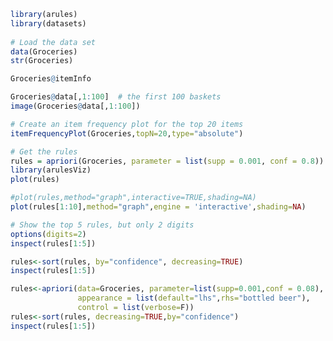 ```r
library(arules)
library(datasets)
 
# Load the data set
data(Groceries)
str(Groceries)
```

```r
Groceries@itemInfo
```

```r
Groceries@data[,1:100]  # the first 100 baskets
image(Groceries@data[,1:100])
```

```r
# Create an item frequency plot for the top 20 items
itemFrequencyPlot(Groceries,topN=20,type="absolute")
```

```r

# Get the rules
rules = apriori(Groceries, parameter = list(supp = 0.001, conf = 0.8))
library(arulesViz)
plot(rules)
```

```r
#plot(rules,method="graph",interactive=TRUE,shading=NA)
plot(rules[1:10],method="graph",engine = 'interactive',shading=NA)
```

```r
# Show the top 5 rules, but only 2 digits
options(digits=2)
inspect(rules[1:5])
```

```r
rules<-sort(rules, by="confidence", decreasing=TRUE)
inspect(rules[1:5])
```

```r
rules<-apriori(data=Groceries, parameter=list(supp=0.001,conf = 0.08), 
               appearance = list(default="lhs",rhs="bottled beer"),
               control = list(verbose=F))
rules<-sort(rules, decreasing=TRUE,by="confidence")
inspect(rules[1:5])
```

